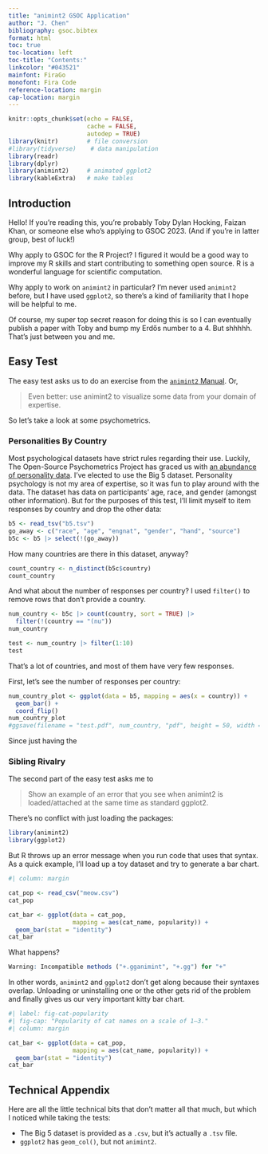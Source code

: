 ```yaml
---
title: "animint2 GSOC Application"
author: "J. Chen"
bibliography: gsoc.bibtex
format: html
toc: true
toc-location: left
toc-title: "Contents:"
linkcolor: "#043521"
mainfont: FiraGo
monofont: Fira Code
reference-location: margin
cap-location: margin
---
```


```r
knitr::opts_chunk$set(echo = FALSE,
                      cache = FALSE,
                      autodep = TRUE)
library(knitr)        # file conversion
#library(tidyverse)    # data manipulation
library(readr)
library(dplyr)
library(animint2)     # animated ggplot2
library(kableExtra)   # make tables
```

## Introduction

Hello! If you're reading this, you're probably Toby Dylan Hocking, Faizan Khan, or someone else who's applying to GSOC 2023. (And if you're in latter group, best of luck!)

Why apply to GSOC for the R Project? I figured it would be a good way to improve my R skills and start contributing to something open source. R is a wonderful language for scientific computation.

Why apply to work on `animint2` in particular? I'm never used `animint2` before, but I have used `ggplot2`, so there's a kind of familiarity that I hope will be helpful to me.

Of course, my super top secret reason for doing this is so I can eventually publish a paper with Toby and bump my Erdős number to a 4. But shhhhh. That's just between you and me.


## Easy Test

The easy test asks us to do an exercise from the [`animint2` Manual](https://rcdata.nau.edu/genomic-ml/animint2-manual/Ch00-preface.html). Or,

> Even better: use animint2 to visualize some data from your domain of expertise.

So let's take a look at some psychometrics.

### Personalities By Country

Most psychological datasets have strict rules regarding their use. Luckily, The Open-Source Psychometrics Project has graced us with [an abundance of personality data](https://openpsychometrics.org/_rawdata/). I've elected to use the Big 5 dataset. [Personality psychology is not my area of expertise, so it was fun to play around with the data.]{.aside} The dataset has data on participants' age, race, and gender (amongst other information). But for the purposes of this test, I'll limit myself to item responses by country and drop the other data:

```r
b5 <- read_tsv("b5.tsv")
go_away <- c("race", "age", "engnat", "gender", "hand", "source")
b5c <- b5 |> select(!(go_away))
```

How many countries are there in this dataset, anyway?

```r
count_country <- n_distinct(b5c$country)
count_country
```

And what about the number of responses per country? [I used `filter()` to remove rows that don't provide a country.]{.aside}

```r
num_country <- b5c |> count(country, sort = TRUE) |>
  filter(!(country == "(nu"))
num_country
```

```r
test <- num_country |> filter(1:10)
test
```

That's a lot of countries, and most of them have very few responses. 

First, let's see the number of responses per country:

```r
num_country_plot <- ggplot(data = b5, mapping = aes(x = country)) + 
  geom_bar() + 
  coord_flip()
num_country_plot
#ggsave(filename = "test.pdf", num_country, "pdf", height = 50, width = 50, units = "in", limitsize = FALSE)
```

Since just having the

### Sibling Rivalry

The second part of the easy test asks me to

> Show an example of an error that you see when animint2 is loaded/attached at the same time as standard ggplot2.

There's no conflict with just loading the packages:

```r
library(animint2)
library(ggplot2)
```


But R throws up an error message when you run code that uses that syntax. As a quick example, I'll load up a toy dataset and try to generate a bar chart.

```r
#| column: margin

cat_pop <- read_csv("meow.csv")
cat_pop
```

```r
cat_bar <- ggplot(data = cat_pop, 
                  mapping = aes(cat_name, popularity)) + 
  geom_bar(stat = "identity")
cat_bar
```

What happens?

```r
Warning: Incompatible methods ("+.gganimint", "+.gg") for "+"
```

In other words, `animint2` and `ggplot2` don't get along because their syntaxes overlap. Unloading or uninstalling one or the other gets rid of the problem and finally gives us our very important kitty bar chart.

```r
#| label: fig-cat-popularity
#| fig-cap: "Popularity of cat names on a scale of 1–3."
#| column: margin

cat_bar <- ggplot(data = cat_pop, 
                  mapping = aes(cat_name, popularity)) + 
  geom_bar(stat = "identity")
cat_bar
```


## Technical Appendix

Here are all the little technical bits that don't matter all that much, but which I noticed while taking the tests:

- The Big 5 dataset is provided as a `.csv`, but it's actually a `.tsv` file.
- `ggplot2` has `geom_col()`, but not `animint2`.


